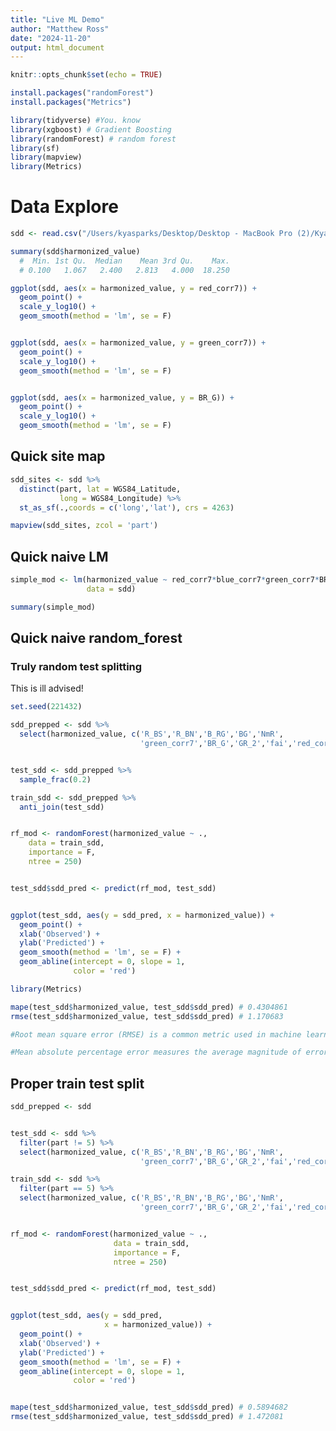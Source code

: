 ```yaml
---
title: "Live ML Demo"
author: "Matthew Ross"
date: "2024-11-20"
output: html_document
---
```


```r
knitr::opts_chunk$set(echo = TRUE)

install.packages("randomForest")
install.packages("Metrics")

library(tidyverse) #You. know
library(xgboost) # Gradient Boosting
library(randomForest) # random forest
library(sf)
library(mapview)
library(Metrics)


```


# Data Explore

```r

sdd <- read.csv("/Users/kyasparks/Desktop/Desktop - MacBook Pro (2)/Kyas_PhD/CSU_2023_2024/Courses/ESS523A/ML_Intro/data/western_sdd.csv")

summary(sdd$harmonized_value)
  #  Min. 1st Qu.  Median    Mean 3rd Qu.    Max. 
  # 0.100   1.067   2.400   2.813   4.000  18.250 

ggplot(sdd, aes(x = harmonized_value, y = red_corr7)) + 
  geom_point() + 
  scale_y_log10() + 
  geom_smooth(method = 'lm', se = F)


ggplot(sdd, aes(x = harmonized_value, y = green_corr7)) + 
  geom_point() + 
  scale_y_log10() + 
  geom_smooth(method = 'lm', se = F)


ggplot(sdd, aes(x = harmonized_value, y = BR_G)) + 
  geom_point() + 
  scale_y_log10() + 
  geom_smooth(method = 'lm', se = F)


```

## Quick site map

```r
sdd_sites <- sdd %>%
  distinct(part, lat = WGS84_Latitude,
           long = WGS84_Longitude) %>%
  st_as_sf(.,coords = c('long','lat'), crs = 4263)

mapview(sdd_sites, zcol = 'part')
```



## Quick naive LM

```r

simple_mod <- lm(harmonized_value ~ red_corr7*blue_corr7*green_corr7*BR_G,
                 data = sdd)

summary(simple_mod)

```


## Quick naive random_forest

### Truly random test splitting

This is ill advised!

```r
set.seed(221432)

sdd_prepped <- sdd %>%
  select(harmonized_value, c('R_BS','R_BN','B_RG','BG','NmR',
                             'green_corr7','BR_G','GR_2','fai','red_corr7','G_BN','NmS'))


test_sdd <- sdd_prepped %>%
  sample_frac(0.2)

train_sdd <- sdd_prepped %>%
  anti_join(test_sdd)


rf_mod <- randomForest(harmonized_value ~ .,
    data = train_sdd,
    importance = F,
    ntree = 250)


test_sdd$sdd_pred <- predict(rf_mod, test_sdd)


ggplot(test_sdd, aes(y = sdd_pred, x = harmonized_value)) + 
  geom_point() + 
  xlab('Observed') + 
  ylab('Predicted') + 
  geom_smooth(method = 'lm', se = F) + 
  geom_abline(intercept = 0, slope = 1,
              color = 'red')

library(Metrics)

mape(test_sdd$harmonized_value, test_sdd$sdd_pred) # 0.4304861
rmse(test_sdd$harmonized_value, test_sdd$sdd_pred) # 1.170683

#Root mean square error (RMSE) is a common metric used in machine learning to evaluate the quality of predictions made by a model

#Mean absolute percentage error measures the average magnitude of error produced by a model, or how far off predictions are on average.
```

## Proper train test split

```r
sdd_prepped <- sdd 


test_sdd <- sdd %>%
  filter(part != 5) %>%
  select(harmonized_value, c('R_BS','R_BN','B_RG','BG','NmR',
                             'green_corr7','BR_G','GR_2','fai','red_corr7','G_BN','NmS'))

train_sdd <- sdd %>%
  filter(part == 5) %>%
  select(harmonized_value, c('R_BS','R_BN','B_RG','BG','NmR',
                             'green_corr7','BR_G','GR_2','fai','red_corr7','G_BN','NmS'))


rf_mod <- randomForest(harmonized_value ~ .,
                       data = train_sdd,
                       importance = F,
                       ntree = 250)


test_sdd$sdd_pred <- predict(rf_mod, test_sdd)


ggplot(test_sdd, aes(y = sdd_pred, 
                     x = harmonized_value)) + 
  geom_point() + 
  xlab('Observed') + 
  ylab('Predicted') + 
  geom_smooth(method = 'lm', se = F) + 
  geom_abline(intercept = 0, slope = 1,
              color = 'red')


mape(test_sdd$harmonized_value, test_sdd$sdd_pred) # 0.5894682
rmse(test_sdd$harmonized_value, test_sdd$sdd_pred) # 1.472081
```

